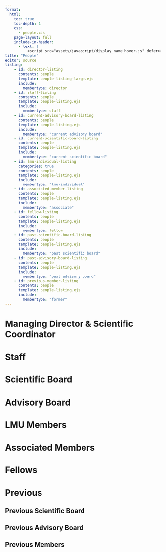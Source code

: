 ```yaml
---
format: 
  html:
    toc: true
    toc-depth: 1
    css:
      - people.css
    page-layout: full
    include-in-header: 
      - text: |
          <script src="assets/javascript/display_name_hover.js" defer></script>
title: "People"
editor: source
listing:
    - id: director-listing
      contents: people
      template: people-listing-large.ejs
      include:
        membertype: director
    - id: staff-listing
      contents: people
      template: people-listing.ejs
      include:
        membertype: staff
    - id: current-advisory-board-listing
      contents: people
      template: people-listing.ejs
      include:
        membertype: "current advisory board"
    - id: current-scientific-board-listing
      contents: people
      template: people-listing.ejs
      include:
        membertype: "current scientific board"
    - id: lmu-individual-listing
      categories: true
      contents: people
      template: people-listing.ejs
      include:
        membertype: "lmu-individual"
    - id: associated-member-listing
      contents: people
      template: people-listing.ejs
      include:
        membertype: "associate"
    - id: fellow-listing
      contents: people
      template: people-listing.ejs
      include:
        membertype: fellow
    - id: past-scientific-board-listing
      contents: people
      template: people-listing.ejs
      include:
        membertype: "past scientific board"
    - id: past-advisory-board-listing
      contents: people
      template: people-listing.ejs
      include:
        membertype: "past advisory board"
    - id: previous-member-listing
      contents: people
      template: people-listing.ejs
      include:
        membertype: "former"
---
```





# Managing Director & Scientific Coordinator
::: {#director-listing}
:::

# Staff
::: {#staff-listing}
:::

# Scientific Board
::: {#current-scientific-board-listing}
:::

# Advisory Board
::: {#current-advisory-board-listing}
:::

# LMU Members
::: {#lmu-individual-listing}
:::

# Associated Members
::: {#associated-member-listing}
:::

# Fellows
::: {#fellow-listing}
:::

# Previous 

## Previous Scientific Board
::: {#past-scientific-board-listing}
:::

## Previous Advisory Board
::: {#past-advisory-board-listing}
:::

## Previous Members
::: {#previous-member-listing}
:::